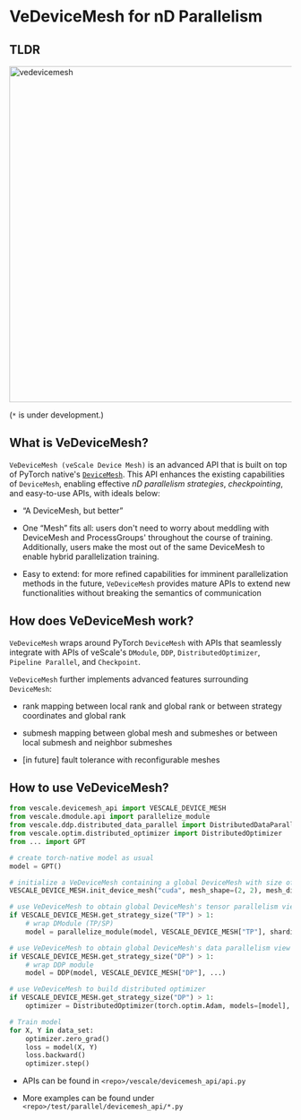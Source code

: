 # VeDeviceMesh for nD Parallelism

## TLDR

<img src="../../public/guide/vedevicemesh.png" alt="vedevicemesh" width="600"/>

(`*` is under development.)

## What is VeDeviceMesh?

`VeDeviceMesh (veScale Device Mesh)` is an advanced API that is built on top of PyTorch native's [`DeviceMesh`](https://pytorch.org/tutorials/recipes/distributed_device_mesh.html). This API enhances the existing capabilities of `DeviceMesh`, enabling effective _nD parallelism strategies_, _checkpointing_, and easy-to-use APIs, with ideals below:

- “A DeviceMesh, but better”

- One “Mesh” fits all: users don't need to worry about meddling with DeviceMesh and ProcessGroups' throughout the course of training. Additionally, users make the most out of the same DeviceMesh to enable hybrid parallelization training.

- Easy to extend: for more refined capabilities for imminent parallelization methods in the future, `VeDeviceMesh` provides mature APIs to extend new functionalities without breaking the semantics of communication

## How does VeDeviceMesh work?

`VeDeviceMesh` wraps around PyTorch `DeviceMesh` with APIs that seamlessly integrate with APIs of veScale's `DModule`, `DDP`, `DistributedOptimizer`, `Pipeline Parallel`, and `Checkpoint`.

`VeDeviceMesh` further implements advanced features surrounding `DeviceMesh`:
 
- rank mapping between local rank and global rank or between strategy coordinates and global rank

- submesh mapping between global mesh and submeshes or between local submesh and neighbor submeshes

- [in future] fault tolerance with reconfigurable meshes

## How to use VeDeviceMesh?

```python
from vescale.devicemesh_api import VESCALE_DEVICE_MESH 
from vescale.dmodule.api import parallelize_module
from vescale.ddp.distributed_data_parallel import DistributedDataParallel as DDP
from vescale.optim.distributed_optimizer import DistributedOptimizer
from ... import GPT

# create torch-native model as usual
model = GPT()

# initialize a VeDeviceMesh containing a global DeviceMesh with size of (2, 2)
VESCALE_DEVICE_MESH.init_device_mesh("cuda", mesh_shape=(2, 2), mesh_dim_names=("DP", "TP"))

# use VeDeviceMesh to obtain global DeviceMesh's tensor parallelism view
if VESCALE_DEVICE_MESH.get_strategy_size("TP") > 1:
    # wrap DModule (TP/SP)
    model = parallelize_module(model, VESCALE_DEVICE_MESH["TP"], sharding_plan, ...)

# use VeDeviceMesh to obtain global DeviceMesh's data parallelism view
if VESCALE_DEVICE_MESH.get_strategy_size("DP") > 1:
    # wrap DDP module
    model = DDP(model, VESCALE_DEVICE_MESH["DP"], ...)

# use VeDeviceMesh to build distributed optimizer
if VESCALE_DEVICE_MESH.get_strategy_size("DP") > 1:
    optimizer = DistributedOptimizer(torch.optim.Adam, models=[model], ...)

# Train model
for X, Y in data_set:
    optimizer.zero_grad()
    loss = model(X, Y)
    loss.backward()
    optimizer.step()
```

- APIs can be found in `<repo>/vescale/devicemesh_api/api.py`

- More examples can be found under `<repo>/test/parallel/devicemesh_api/*.py`